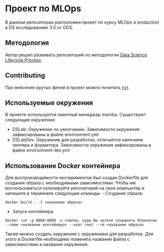 # Проект по MLOps

В данном репозитории расположен проект по курсу MLOps и production в DS исследованиях 3.0 от ODS.

## Методология

Автор решил развивать репозиторий по методологии  [Data Science Lifecycle Process](https://github.com/dslp/dslp?tab=readme-ov-file).

## Contributing

Про внесение крутых фичей в проект можно почитать [тут](https://github.com/RDcool/MLOps-Project/blob/main/contributing.md).

## Используемые окружения

В проекте используется пакетный менеджер mamba. Существуют следующие окружения:

- DSLab. Окружение по умолчанию. Зависимости окружения зафиксированы в файле environment.yml
- DSLabDev. Окружение для разработки, отличается наличием линтера и форматора. Зависимости окружения зафиксированы в файле environment-dev.yml

## Использование Docker контейнера

Для воспроизводимости экспериментов был создан Dockerfile для создания образа с необходимыми зависимостями.
Чтобы им воспользоваться склонируйте репозиторий на свой компьютер и напишите в терминале следующие команды:
- Создание образа:
```
docker build . -t <название образа>
```
- Запуск контейнера:
```
docker run -p 8888:8888 -v <папка, куда Вы хотите сохранять блокноты> --name <название контейнера> --user root --rm <название образа>
```

Также можно создать окружение с окружением для разработки. Для этого в Dockerfile необходимо поменять название файла с зависимостями и название окружения.
